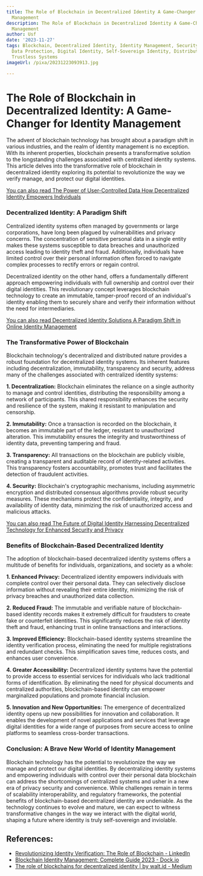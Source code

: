 ```yaml
---
title: The Role of Blockchain in Decentralized Identity A Game-Changer for Identity
  Management
description: The Role of Blockchain in Decentralized Identity A Game-Changer for Identity
  Management
author: Usf
date: '2023-11-27'
tags: Blockchain, Decentralized Identity, Identity Management, Security, Privacy,
  Data Protection, Digital Identity, Self-Sovereign Identity, Distributed Ledger Technology,
  Trustless Systems
imageUrl: /pixa/20231223093913.jpg

---
```

# The  Role  of Blockchain in Decentralized  Identity: A Game-Changer for Identity Management

The advent of blockchain technology has brought about a paradigm shift in various industries,  and the realm of  identity management is no exception. With its inherent  properties,  blockchain presents  a transformative solution to  the longstanding challenges  associated with centralized identity systems. This article delves into the transformative  role  of blockchain in  decentralized identity exploring its potential to revolutionize the way we verify manage, and protect our digital identities.

[You  can also read The Power of User-Controlled Data How Decentralized Identity Empowers Individuals](The%20Power%20of%20User-Controlled%20Data%20How%20Decentralized%20Identity%20Empowers%20Individuals)


###  Decentralized Identity: A Paradigm Shift

Centralized identity systems often managed by governments or large corporations, have long been plagued by vulnerabilities and  privacy concerns. The concentration of sensitive personal data in a single entity makes these systems susceptible to data breaches and unauthorized access leading to identity  theft and fraud. Additionally, individuals have limited control over their personal information often forced to navigate complex processes to  rectify errors or regain control.

Decentralized  identity on the other hand,  offers a fundamentally different approach empowering individuals with  full ownership and control over their digital identities. This revolutionary concept leverages blockchain  technology to create an immutable, tamper-proof record of an individual's identity enabling them to securely share and  verify their information without the need for intermediaries.

[You can also read Decentralized Identity  Solutions A Paradigm Shift in Online Identity Management](Decentralized%20Identity%20Solutions%20A%20Paradigm%20Shift%20in%20Online%20Identity%20Management)


### The Transformative Power of Blockchain

Blockchain technology's decentralized and distributed nature provides a robust foundation for  decentralized identity systems.  Its inherent features  including decentralization, immutability,  transparency and security, address many of the challenges  associated with centralized identity systems:

**1. Decentralization:** Blockchain  eliminates the reliance on a  single authority to manage and control identities, distributing the responsibility  among a network of participants. This shared responsibility enhances the security and resilience of the system,  making it resistant to manipulation and censorship.

**2. Immutability:** Once a transaction is recorded on the blockchain, it becomes an immutable part of  the ledger, resistant to unauthorized alteration.  This immutability ensures the integrity and  trustworthiness of identity data, preventing tampering and fraud.

**3. Transparency:**  All transactions on the blockchain are publicly visible, creating  a  transparent and auditable record of identity-related activities. This transparency fosters accountability, promotes trust and facilitates the detection of fraudulent activities.

**4. Security:** Blockchain's cryptographic mechanisms, including asymmetric encryption and  distributed consensus algorithms provide robust security measures. These mechanisms  protect the confidentiality, integrity,  and availability of identity data, minimizing  the risk  of unauthorized access and malicious attacks.

[You can also read The Future of Digital Identity Harnessing Decentralized Technology for Enhanced Security and Privacy](The%20Future%20of%20Digital%20Identity%20Harnessing%20Decentralized%20Technology%20for%20Enhanced%20Security%20and%20Privacy)


### Benefits of Blockchain-Based Decentralized Identity

The adoption of blockchain-based decentralized identity systems offers a multitude of benefits for  individuals, organizations, and society as  a whole:

**1. Enhanced Privacy:** Decentralized  identity  empowers individuals with complete control over their personal data. They can selectively disclose information without revealing their entire identity, minimizing the risk of privacy breaches and unauthorized data collection.

**2. Reduced Fraud:** The immutable and verifiable nature of  blockchain-based identity records makes it  extremely difficult for fraudsters to create fake or counterfeit identities. This significantly reduces the risk  of identity theft and  fraud, enhancing trust in online transactions  and interactions.

**3. Improved Efficiency:** Blockchain-based identity systems streamline the identity  verification process, eliminating  the need for multiple registrations and redundant checks. This simplification saves  time, reduces costs, and enhances user convenience.

**4. Greater Accessibility:** Decentralized identity systems have the potential to provide access to essential services for individuals who  lack traditional forms of identification. By eliminating  the need for physical documents and centralized  authorities, blockchain-based identity can empower  marginalized populations and promote financial inclusion.

**5. Innovation and New  Opportunities:** The emergence of decentralized identity opens up new possibilities for innovation and collaboration. It enables the  development of novel applications and  services that leverage digital identities for a wide range of purposes from secure access to online platforms to seamless cross-border transactions.

### Conclusion: A Brave New World  of Identity Management

Blockchain technology  has the potential to revolutionize the way we manage and protect our digital identities. By decentralizing identity systems and empowering  individuals with  control over their personal data blockchain can address the shortcomings  of centralized systems and usher in a new era of privacy security and convenience. While challenges remain in terms  of scalability interoperability, and regulatory frameworks, the potential benefits of blockchain-based decentralized identity are  undeniable. As the  technology continues to  evolve and mature, we can expect to witness transformative changes in  the way we interact with the digital world, shaping a future where identity is truly self-sovereign  and inviolable.

## References:
- [Revolutionizing Identity Verification: The Role of Blockchain - LinkedIn](https://www.linkedin.com/pulse/revolutionizing-identity-verification-role-blockchain-magnusmageltd)
- [Blockchain Identity Management: Complete Guide 2023 - Dock.io](https://www.dock.io/post/blockchain-identity-management)
- [The role of blockchains for decentralized identity | by walt.id - Medium](https://medium.com/@walt_id/the-role-of-blockchains-for-decentralized-identity-923c0b88d89d)
